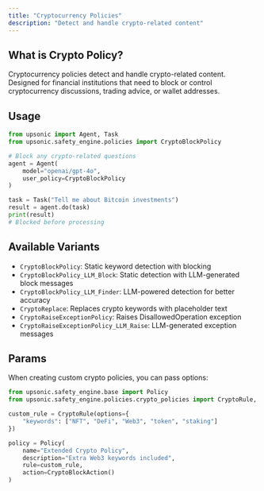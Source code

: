 ```yaml
---
title: "Cryptocurrency Policies"
description: "Detect and handle crypto-related content"
---
```


## What is Crypto Policy?

Cryptocurrency policies detect and handle crypto-related content. Designed for financial institutions that need to block or control cryptocurrency discussions, trading advice, or wallet addresses.

## Usage

```python
from upsonic import Agent, Task
from upsonic.safety_engine.policies import CryptoBlockPolicy

# Block any crypto-related questions
agent = Agent(
    model="openai/gpt-4o",
    user_policy=CryptoBlockPolicy
)

task = Task("Tell me about Bitcoin investments")
result = agent.do(task)
print(result)
# Blocked before processing
```

## Available Variants

- `CryptoBlockPolicy`: Static keyword detection with blocking
- `CryptoBlockPolicy_LLM_Block`: Static detection with LLM-generated block messages
- `CryptoBlockPolicy_LLM_Finder`: LLM-powered detection for better accuracy
- `CryptoReplace`: Replaces crypto keywords with placeholder text
- `CryptoRaiseExceptionPolicy`: Raises DisallowedOperation exception
- `CryptoRaiseExceptionPolicy_LLM_Raise`: LLM-generated exception messages

## Params

When creating custom crypto policies, you can pass options:

```python
from upsonic.safety_engine.base import Policy
from upsonic.safety_engine.policies.crypto_policies import CryptoRule, CryptoBlockAction

custom_rule = CryptoRule(options={
    "keywords": ["NFT", "DeFi", "Web3", "token", "staking"]
})

policy = Policy(
    name="Extended Crypto Policy",
    description="Extra Web3 keywords included",
    rule=custom_rule,
    action=CryptoBlockAction()
)
```

